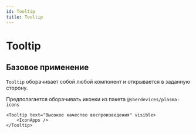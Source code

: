 ```yaml
---
id: Tooltip
title: Tooltip
---
```



# Tooltip
<Description name="Tooltip" />
<PropsTable name="Tooltip" />

## Базовое применение

`Tooltip` оборачивает собой любой компонент и открывается в заданную сторону.

Предполагается оборачивать иконки из пакета `@sberdevices/plasma-icons`

```tsx live
<Tooltip text="Высокое качество воспроизведения" visible>
    <IconApps />
</Tooltip>
```
